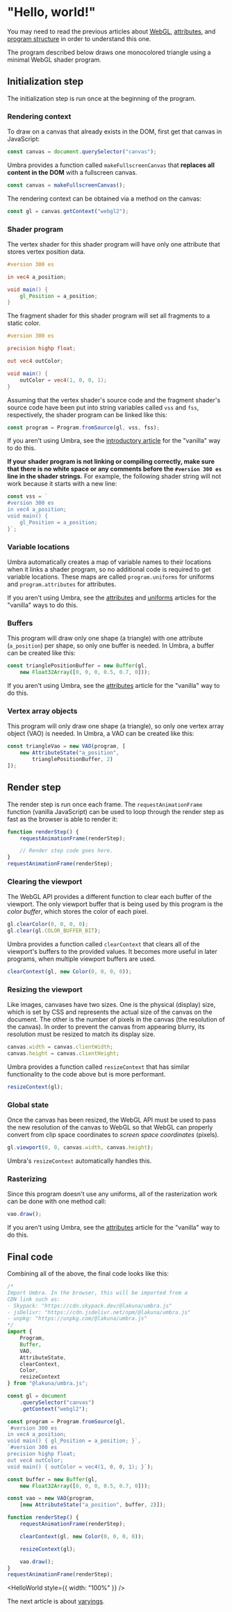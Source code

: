 # "Hello, world!"

You may need to read the previous articles about [WebGL](/a/webgl/what-is), [attributes](/a/webgl/attributes),
and [program structure](/a/webgl/program-structure) in order to understand this one.

The program described below draws one monocolored triangle using a minimal WebGL shader program.

## Initialization step

The initialization step is run once at the beginning of the program.

### Rendering context

To draw on a canvas that already exists in the DOM, first get that canvas in JavaScript:

```js
const canvas = document.querySelector("canvas");
```

Umbra provides a function called `makeFullscreenCanvas` that **replaces all content in the DOM** with a fullscreen canvas.

```js
const canvas = makeFullscreenCanvas();
```

The rendering context can be obtained via a method on the canvas:

```js
const gl = canvas.getContext("webgl2");
```

### Shader program

The vertex shader for this shader program will have only one attribute that stores vertex position data.

```glsl
#version 300 es

in vec4 a_position;

void main() {
	gl_Position = a_position;
}
```

The fragment shader for this shader program will set all fragments to a static color.

```glsl
#version 300 es

precision highp float;

out vec4 outColor;

void main() {
	outColor = vec4(1, 0, 0, 1);
}
```

Assuming that the vertex shader's source code and the fragment shader's source code have been put into string
variables called `vss` and `fss`, respectively, the shader program can be linked like this:

```js
const program = Program.fromSource(gl, vss, fss);
```

If you aren't using Umbra, see the [introductory article](/a/webgl/what-is) for the "vanilla" way to do this.

**If your shader program is not linking or compiling correctly, make sure that there is no white space or any
comments before the `#version 300 es` line in the shader strings.** For example, the following shader string will
not work because it starts with a new line:

```js
const vss = `
#version 300 es
in vec4 a_position;
void main() {
	gl_Position = a_position;
}`;
```

### Variable locations

Umbra automatically creates a map of variable names to their locations when it links a shader program, so no
additional code is required to get variable locations. These maps are called `program.uniforms` for uniforms and
`program.attributes` for attributes.

If you aren't using Umbra, see the [attributes](/a/webgl/attributes) and [uniforms](/a/webgl/uniforms) articles for
the "vanilla" ways to do this.

### Buffers

This program will draw only one shape (a triangle) with one attribute (`a_position`) per shape, so only one buffer is
needed. In Umbra, a buffer can be created like this:

```js
const trianglePositionBuffer = new Buffer(gl,
	new Float32Array([0, 0, 0, 0.5, 0.7, 0]));
```

If you aren't using Umbra, see the [attributes](/a/webgl/attributes) article for the "vanilla" way to do this.

### Vertex array objects

This program will only draw one shape (a triangle), so only one vertex array object (VAO) is needed. In Umbra, a VAO
can be created like this:

```js
const triangleVao = new VAO(program, [
	new AttributeState("a_position",
		trianglePositionBuffer, 2)
]);
```

## Render step

The render step is run once each frame. The `requestAnimationFrame` function (vanilla JavaScript) can be used to loop
through the render step as fast as the browser is able to render it:

```js
function renderStep() {
	requestAnimationFrame(renderStep);

	// Render step code goes here.
}
requestAnimationFrame(renderStep);
```

### Clearing the viewport

The WebGL API provides a different function to clear each buffer of the viewport. The only viewport buffer that is
being used by this program is the *color buffer*, which stores the color of each pixel.

```js
gl.clearColor(0, 0, 0, 0);
gl.clear(gl.COLOR_BUFFER_BIT);
```

Umbra provides a function called `clearContext` that clears all of the viewport's buffers to the provided values. It
becomes more useful in later programs, when multiple viewport buffers are used.

```js
clearContext(gl, new Color(0, 0, 0, 0));
```

### Resizing the viewport

Like images, canvases have two sizes. One is the physical (display) size, which is set by CSS and represents the
actual size of the canvas on the document. The other is the number of pixels in the canvas (the resolution of the canvas).
In order to prevent the canvas from appearing blurry, its resolution must be resized to match its display size.

```js
canvas.width = canvas.clientWidth;
canvas.height = canvas.clientHeight;
```

Umbra provides a function called `resizeContext` that has similar functionality to the code above but is more performant.

```js
resizeContext(gl);
```

### Global state

Once the canvas has been resized, the WebGL API must be used to pass the new resolution of the canvas to WebGL so
that WebGL can properly convert from clip space coordinates to *screen space coordinates* (pixels).

```js
gl.viewport(0, 0, canvas.width, canvas.height);
```

Umbra's `resizeContext` automatically handles this.

### Rasterizing

Since this program doesn't use any uniforms, all of the rasterization work can be done with one method call:

```js
vao.draw();
```

If you aren't using Umbra, see the [attributes](/a/webgl/attributes) article for the "vanilla" way to do this.

## Final code

Combining all of the above, the final code looks like this:

```js
/*
Import Umbra. In the browser, this will be imported from a
CDN link such as:
- Skypack: "https://cdn.skypack.dev/@lakuna/umbra.js"
- jsDelivr: "https://cdn.jsdelivr.net/npm/@lakuna/umbra.js"
- unpkg: "https://unpkg.com/@lakuna/umbra.js"
*/
import {
	Program,
	Buffer,
	VAO,
	AttributeState,
	clearContext,
	Color,
	resizeContext
} from "@lakuna/umbra.js";

const gl = document
	.querySelector("canvas")
	.getContext("webgl2");

const program = Program.fromSource(gl,
`#version 300 es
in vec4 a_position;
void main() { gl_Position = a_position; }`,
`#version 300 es
precision highp float;
out vec4 outColor;
void main() { outColor = vec4(1, 0, 0, 1); }`);

const buffer = new Buffer(gl,
	new Float32Array([0, 0, 0, 0.5, 0.7, 0]));

const vao = new VAO(program,
	[new AttributeState("a_position", buffer, 2)]);

function renderStep() {
	requestAnimationFrame(renderStep);

	clearContext(gl, new Color(0, 0, 0, 0));

	resizeContext(gl);

	vao.draw();
}
requestAnimationFrame(renderStep);
```


<HelloWorld style={{ width: "100%" }} />

The next article is about [varyings](/a/webgl/varyings).

